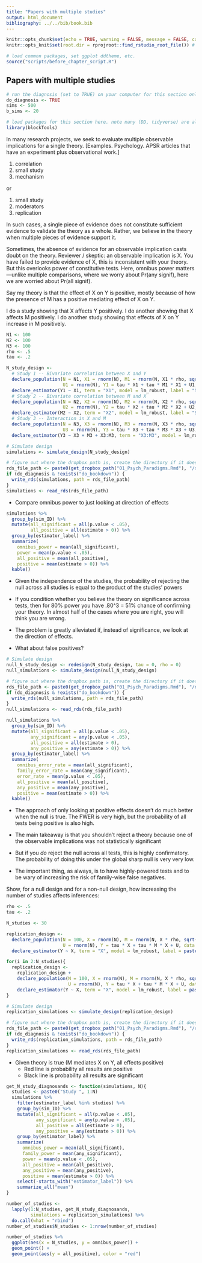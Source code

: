 ```yaml
---
title: "Papers with multiple studies"
output: html_document
bibliography: ../../bib/book.bib 
---
```


<!-- note do_bookdown is set in index.rmd, so we know if you're running just this .Rmd or compiling the book-->
```r
knitr::opts_chunk$set(echo = TRUE, warning = FALSE, message = FALSE, cache = FALSE)
knitr::opts_knit$set(root.dir = rprojroot::find_rstudio_root_file()) # files are all relative to RStudio project home
```

```r
# load common packages, set ggplot ddtheme, etc.
source("scripts/before_chapter_script.R")
```

<!-- start post here, do not edit above -->

## Papers with multiple studies

<!-- make sure to rename the section title below -->

```r
# run the diagnosis (set to TRUE) on your computer for this section only before pushing to Github. no diagnosis will ever take place on github.
do_diagnosis <- TRUE
sims <- 500
b_sims <- 20
```

```r
# load packages for this section here. note many (DD, tidyverse) are already available, see scripts/package-list.R
library(blockTools)
```


In many research projects, we seek to evaluate multiple observable implications 
for a single theory. [Examples. Psychology. APSR articles that have an 
experiment plus observational work.]

1. correlation
2. small study
3. mechanism

or

1. small study
2. moderators
3. replication

In such cases, a single piece of evidence does not constitute sufficient 
evidence to validate the theory as a whole. 
Rather, we believe in the theory when multiple pieces of evidence support it.

Sometimes, the absence of evidence for an observable implication casts doubt
on the theory. Reviewer / skeptic: an observable implication is X. 
You have failed to provide evidence of X, this is inconsistent with your theory.
But this overlooks power of constitutive tests. 
Here, omnibus power matters---unlike multiple comparisons, where we worry about
Pr(any signif), here we are worried about Pr(all signif). 

Say my theory is that the effect of X on Y is positive, mostly because of 
how the presence of M has a positive mediating effect of X on Y. 

I do a study showing that X affects Y positively. 
I do another showing that X affects M positively.
I do another study showing that effects of X on Y increase in M positively.


```r
N1 <- 100
N2 <- 100
N3 <- 100
rho <- .5
tau <- .2

N_study_design <- 
  # Study 1 -- Bivariate correlation between X and Y
  declare_population(N = N1, X1 = rnorm(N), M1 = rnorm(N, X1 * rho, sqrt(1 - rho^2)), 
                     U1 = rnorm(N), Y1 = tau * X1 + tau * M1 * X1 + U1, data = NULL) +
  declare_estimator(Y1 ~ X1, term = "X1", model = lm_robust, label = "Study 1") +
  # Study 2 -- Bivariate correlation between M and X
  declare_population(N = N2, X2 = rnorm(N), M2 = rnorm(N, X2 * rho, sqrt(1 - rho^2)), 
                     U2 = rnorm(N), Y2 = tau * X2 + tau * M2 * X2 + U2, data = NULL) +
  declare_estimator(M2 ~ X2, term = "X2", model = lm_robust, label = "Study 2") +
  # Study 3 -- Interaction in X and M 
  declare_population(N = N3, X3 = rnorm(N), M3 = rnorm(N, X3 * rho, sqrt(1 - rho^2)), 
                     U3 = rnorm(N), Y3 = tau * X3 + tau * M3 * X3 + U3, data = NULL) +
  declare_estimator(Y3 ~ X3 + M3 + X3:M3, term = "X3:M3", model = lm_robust, label = "Study 3") 

```


```r
# Simulate design
simulations <- simulate_design(N_study_design)
```

```r
# figure out where the dropbox path is, create the directory if it doesn't exist, and name the RDS file
rds_file_path <- paste0(get_dropbox_path("01_Psych_Paradigms.Rmd"), "/simulations.RDS")
if (do_diagnosis & !exists("do_bookdown")) {
  write_rds(simulations, path = rds_file_path)
}
simulations <- read_rds(rds_file_path)
```

- Compare omnibus power to just looking at direction of effects

```r
simulations %>% 
  group_by(sim_ID) %>% 
  mutate(all_significant = all(p.value < .05),
         all_positive = all(estimate > 0)) %>% 
  group_by(estimator_label) %>% 
  summarize(
    omnibus_power = mean(all_significant),
    power = mean(p.value < .05),
    all_positive = mean(all_positive),
    positive = mean(estimate > 0)) %>% 
  kable()
```


- Given the independence of the studies, the probability of rejecting the null
across all studies is equal to the product of the studies' powers

- If you condition whether you believe the theory on significance across 
tests, then for 80% power you have .80^3 = 51% chance of confirming your
theory. In almost half of the cases where you are right, you will think 
you are wrong.

- The problem is greatly alleviated if, instead of significance, we look at 
the direction of effects.

- What about false positives?

```r
# Simulate design
null_N_study_design <- redesign(N_study_design, tau = 0, rho = 0)
null_simulations <- simulate_design(null_N_study_design)
```

```r
# figure out where the dropbox path is, create the directory if it doesn't exist, and name the RDS file
rds_file_path <- paste0(get_dropbox_path("01_Psych_Paradigms.Rmd"), "/null_simulations")
if (do_diagnosis & !exists("do_bookdown")) {
  write_rds(null_simulations, path = rds_file_path)
}
null_simulations <- read_rds(rds_file_path)
```


```r
null_simulations %>% 
  group_by(sim_ID) %>% 
  mutate(all_significant = all(p.value < .05),
         any_significant = any(p.value < .05),
         all_positive = all(estimate > 0), 
         any_positive = any(estimate > 0)) %>% 
  group_by(estimator_label) %>% 
  summarize(
    omnibus_error_rate = mean(all_significant),
    family_error_rate = mean(any_significant),
    error_rate = mean(p.value < .05),
    all_positive = mean(all_positive),
    any_positive = mean(any_positive),
    positive = mean(estimate > 0)) %>% 
  kable()
```


- The approach of only looking at positive effects doesn't do much better
when the null is true. The FWER is very high, but the probability of all 
tests being positive is also high. 

- The main takeaway is that you shouldn't reject a theory because one of the 
observable implications was not statistically significant

- But if you *do* reject the null across all tests, this is highly confirmatory.
The probability of doing this under the global sharp null is very very low. 

- The important thing, as always, is to have highly-powered tests and to be 
wary of increasing the risk of family-wise false negatives.

Show, for a null design and for a non-null design, how increasing the number 
of studies affects inferences:

```r
rho <- .5
tau <- .2

N_studies <- 30

replication_design <- 
  declare_population(N = 100, X = rnorm(N), M = rnorm(N, X * rho, sqrt(1 - rho^2)), 
                     U = rnorm(N), Y = tau * X + tau * M * X + U, data = NULL) +
  declare_estimator(Y ~ X, term = "X", model = lm_robust, label = paste0("Study 1")) 

for(i in 2:N_studies){
  replication_design <- 
    replication_design +
    declare_population(N = 100, X = rnorm(N), M = rnorm(N, X * rho, sqrt(1 - rho^2)), 
                       U = rnorm(N), Y = tau * X + tau * M * X + U, data = NULL) +
    declare_estimator(Y ~ X, term = "X", model = lm_robust, label = paste0("Study ",i)) 
}
```

```r
# Simulate design
replication_simulations <- simulate_design(replication_design)
```

```r
# figure out where the dropbox path is, create the directory if it doesn't exist, and name the RDS file
rds_file_path <- paste0(get_dropbox_path("01_Psych_Paradigms.Rmd"), "/replication_simulations")
if (do_diagnosis & !exists("do_bookdown")) {
  write_rds(replication_simulations, path = rds_file_path)
}
replication_simulations <- read_rds(rds_file_path)
```

- Given theory is true (M mediates X on Y, all effects positive)
  - Red line is probability all results are positive
  - Black line is probability all results are significant


```r
get_N_study_diagnosands <- function(simulations, N){
  studies <- paste0("Study ", 1:N)
  simulations %>% 
    filter(estimator_label %in% studies) %>% 
    group_by(sim_ID) %>% 
    mutate(all_significant = all(p.value < .05),
           any_significant = any(p.value < .05),
           all_positive = all(estimate > 0), 
           any_positive = any(estimate > 0)) %>% 
    group_by(estimator_label) %>% 
    summarize(
      omnibus_power = mean(all_significant),
      family_power = mean(any_significant),
      power = mean(p.value < .05),
      all_positive = mean(all_positive),
      any_positive = mean(any_positive),
      positive = mean(estimate > 0)) %>% 
    select(-starts_with("estimator_label")) %>% 
    summarize_all("mean")
}

number_of_studies <- 
  lapply(1:N_studies, get_N_study_diagnosands, 
         simulations = replication_simulations) %>% 
  do.call(what = "rbind")
number_of_studies$N_studies <- 1:nrow(number_of_studies)

number_of_studies %>% 
  ggplot(aes(x = N_studies, y = omnibus_power)) +
  geom_point() +
  geom_point(aes(y = all_positive), color = "red")

```




























